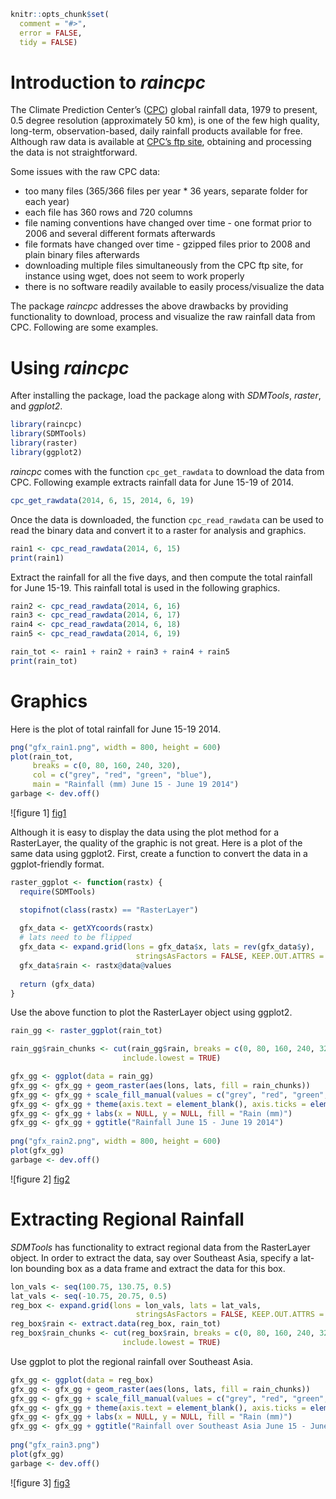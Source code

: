 <!--
%\VignetteEngine{knitr}
%\VignetteIndexEntry{Package Demo: raincpc}
-->

```{r, echo = FALSE, message = FALSE}
knitr::opts_chunk$set(
  comment = "#>",
  error = FALSE,
  tidy = FALSE)
```

# Introduction to *raincpc*

The Climate Prediction Center's ([CPC](www.cpc.ncep.noaa.gov)) global rainfall data, 1979 to present, 0.5 degree resolution (approximately 50 km), is one of the few high quality, long-term, observation-based, daily rainfall products available for free. Although raw data is available at [CPC's ftp site](ftp.cpc.ncep.noaa.gov/precip/CPC_UNI_PRCP/GAUGE_GLB/), obtaining and processing the data is not straightforward. 

Some issues with the raw CPC data:

* too many files (365/366 files per year * 36 years, separate folder for each year)
* each file has 360 rows and 720 columns
* file naming conventions have changed over time - one format prior to 2006 and several different formats afterwards
* file formats have changed over time - gzipped files prior to 2008 and plain binary files afterwards
* downloading multiple files simultaneously from the CPC ftp site, for instance using wget, does not seem to work properly
* there is no software readily available to easily process/visualize the data

The package *raincpc* addresses the above drawbacks by providing functionality to download, process and visualize the raw rainfall data from CPC. Following are some examples.

# Using *raincpc*

After installing the package, load the package along with *SDMTools*, *raster*, and *ggplot2*.

```{r, message = FALSE}
library(raincpc)
library(SDMTools)
library(raster)
library(ggplot2)
```

*raincpc* comes with the function `cpc_get_rawdata` to download the data from CPC. Following example extracts rainfall data for June 15-19 of 2014.

```{r}
cpc_get_rawdata(2014, 6, 15, 2014, 6, 19) 
```

Once the data is downloaded, the function `cpc_read_rawdata` can be used to read the binary data and convert it to a raster for analysis and graphics.

```{r}
rain1 <- cpc_read_rawdata(2014, 6, 15)
print(rain1)
```

Extract the rainfall for all the five days, and then compute the total rainfall for June 15-19. This rainfall total is used in the following graphics.

```{r}
rain2 <- cpc_read_rawdata(2014, 6, 16)
rain3 <- cpc_read_rawdata(2014, 6, 17)
rain4 <- cpc_read_rawdata(2014, 6, 18)
rain5 <- cpc_read_rawdata(2014, 6, 19)

rain_tot <- rain1 + rain2 + rain3 + rain4 + rain5
print(rain_tot)
```


# Graphics

Here is the plot of total rainfall for June 15-19 2014.

```{r}
png("gfx_rain1.png", width = 800, height = 600)
plot(rain_tot, 
     breaks = c(0, 80, 160, 240, 320),
     col = c("grey", "red", "green", "blue"), 
     main = "Rainfall (mm) June 15 - June 19 2014")
garbage <- dev.off()
```
![figure 1] [fig1]

Although it is easy to display the data using the plot method for a RasterLayer, the quality of the graphic is not great. Here is a plot of the same data using ggplot2. First, create a function to convert the data in a ggplot-friendly format.

```{r}
raster_ggplot <- function(rastx) {
  require(SDMTools)

  stopifnot(class(rastx) == "RasterLayer")
  
  gfx_data <- getXYcoords(rastx)
  # lats need to be flipped
  gfx_data <- expand.grid(lons = gfx_data$x, lats = rev(gfx_data$y), 
                            stringsAsFactors = FALSE, KEEP.OUT.ATTRS = FALSE)
  gfx_data$rain <- rastx@data@values
  
  return (gfx_data)
}
```

Use the above function to plot the RasterLayer object using ggplot2.

```{r}
rain_gg <- raster_ggplot(rain_tot)

rain_gg$rain_chunks <- cut(rain_gg$rain, breaks = c(0, 80, 160, 240, 320), 
                         include.lowest = TRUE)

gfx_gg <- ggplot(data = rain_gg)
gfx_gg <- gfx_gg + geom_raster(aes(lons, lats, fill = rain_chunks))
gfx_gg <- gfx_gg + scale_fill_manual(values = c("grey", "red", "green", "blue"))
gfx_gg <- gfx_gg + theme(axis.text = element_blank(), axis.ticks = element_blank())
gfx_gg <- gfx_gg + labs(x = NULL, y = NULL, fill = "Rain (mm)")
gfx_gg <- gfx_gg + ggtitle("Rainfall June 15 - June 19 2014")
  
png("gfx_rain2.png", width = 800, height = 600)
plot(gfx_gg)
garbage <- dev.off()
```
![figure 2] [fig2]


# Extracting Regional Rainfall

*SDMTools* has functionality to extract regional data from the RasterLayer object. In order to extract the data, say over Southeast Asia, specify a lat-lon bounding box as a data frame and extract the data for this box. 

```{r}
lon_vals <- seq(100.75, 130.75, 0.5)
lat_vals <- seq(-10.75, 20.75, 0.5)
reg_box <- expand.grid(lons = lon_vals, lats = lat_vals, 
                            stringsAsFactors = FALSE, KEEP.OUT.ATTRS = FALSE)
reg_box$rain <- extract.data(reg_box, rain_tot)
reg_box$rain_chunks <- cut(reg_box$rain, breaks = c(0, 80, 160, 240, 320), 
                         include.lowest = TRUE)
```

Use ggplot to plot the regional rainfall over Southeast Asia.

```{r}
gfx_gg <- ggplot(data = reg_box)
gfx_gg <- gfx_gg + geom_raster(aes(lons, lats, fill = rain_chunks))
gfx_gg <- gfx_gg + scale_fill_manual(values = c("grey", "red", "green", "blue"))
gfx_gg <- gfx_gg + theme(axis.text = element_blank(), axis.ticks = element_blank())
gfx_gg <- gfx_gg + labs(x = NULL, y = NULL, fill = "Rain (mm)")
gfx_gg <- gfx_gg + ggtitle("Rainfall over Southeast Asia June 15 - June 19 2014")
  
png("gfx_rain3.png")
plot(gfx_gg)
garbage <- dev.off()
```
![figure 3] [fig3]

[fig1]: gfx_rain1.png "figure 1" 
[fig2]: gfx_rain2.png "figure 2" 
[fig3]: gfx_rain3.png "figure 3" 
